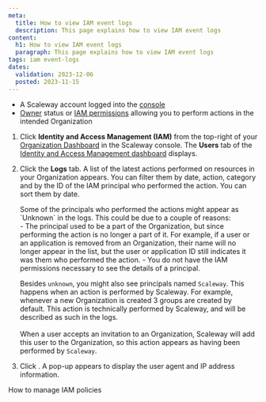 ```yaml
---
meta:
  title: How to view IAM event logs
  description: This page explains how to view IAM event logs
content:
  h1: How to view IAM event logs
  paragraph: This page explains how to view IAM event logs
tags: iam event-logs
dates:
  validation: 2023-12-06
  posted: 2023-11-15
---
```


<Macro id="requirements" />

- A Scaleway account logged into the [console](https://console.scaleway.com)
- [Owner](/identity-and-access-management/iam/concepts/#owner) status or [IAM permissions](/identity-and-access-management/iam/concepts/#permission) allowing you to perform actions in the intended Organization

1. Click **Identity and Access Management (IAM)** from the top-right of your [Organization Dashboard](https://console.scaleway.com/organization) in the Scaleway console. The **Users** tab of the [Identity and Access Management dashboard](https://console.scaleway.com/iam/users) displays.
    <Lightbox src="scaleway-iam-users-dashboard.webp" alt="" />
2. Click the **Logs** tab.
    A list of the latest actions performed on resources in your Organization appears. You can filter them by date, action, category and by the ID of the IAM principal who performed the action. You can sort them by date.

    <Message type="important">
    Some of the principals who performed the actions might appear as `Unknown` in the logs. This could be due to a couple of reasons: <br />
    - The principal used to be a part of the Organization, but since performing the action is no longer a part of it. For example, if a user or an application is removed from an Organization, their name will no longer appear in the list, but the user or application ID still indicates it was them who performed the action.
    - You do not have the IAM permissions necessary to see the details of a principal.
    <br />

    Besides `unknown`, you might also see principals named `Scaleway`. This happens when an action is performed by Scaleway. For example, whenever a new Organization is created 3 groups are created by default. This action is technically performed by Scaleway, and will be described as such in the logs.<br /><br />
    When a user accepts an invitation to an Organization, Scaleway will add this user to the Organization, so this action appears as having been performed by `Scaleway`.
    </Message>
3. Click <Icon name="seeMore" />. A pop-up appears to display the user agent and IP address information.


<Navigation title="See also">
  <PreviousButton to="/identity-and-access-management/iam/how-to/manage-policies/">How to manage IAM policies</PreviousButton>
</Navigation>
